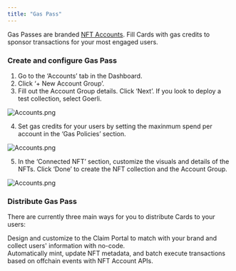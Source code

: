 ```yaml
---
title: "Gas Pass"
---
```


Gas Passes are branded [NFT Accounts](/nft-accounts/overview). Fill Cards with gas credits to sponsor transactions for your most engaged users.

### Create and configure Gas Pass

1. Go to the ‘Accounts’ tab in the Dashboard.
2. Click ‘+ New Account Group’.
3. Fill out the Account Group details. Click ‘Next’.
<Info>If you look to deploy a test collection, select Goerli.</Info>

![Accounts.png](https://station-images.nyc3.digitaloceanspaces.com/fe791874-a65e-4b97-be8b-9203bb4c0596.png)

4. Set gas credits for your users by setting the maxinmum spend per account in the ‘Gas Policies’ section.

![Accounts.png](https://station-images.nyc3.digitaloceanspaces.com/66758136-44ae-4f5c-9565-8c817f4a56b1.png)

5. In the ‘Connected NFT’ section, customize the visuals and details of the NFTs. Click ‘Done’ to create the NFT collection and the Account Group.

![Accounts.png](https://station-images.nyc3.digitaloceanspaces.com/bad9cd44-dfce-4c48-9f77-a3bdb623ff89.png)

### Distribute Gas Pass

There are currently three main ways for you to distribute Cards to your users:

<CardGroup cols={2}>
  <Card
    title="Branded Claim Portal"
    icon="image"
    iconType="solid"
    href="/nft-accounts/claim-portal"
  >
    <div style={{ paddingTop: "8px", fontSize: "14px" }}>
      Design and customize to the Claim Portal to match with your brand and collect users' information with no-code. 
    </div>
  </Card>
  <Card
    title="API"
    icon="terminal"
    iconType="solid"
    href="/nft-accounts/api"
  >
    <div style={{ paddingTop: "8px", fontSize: "14px" }}>
      Automatically mint, update NFT metadata, and batch execute transactions based on offchain events with NFT Account APIs.  
    </div>
  </Card>
</CardGroup>